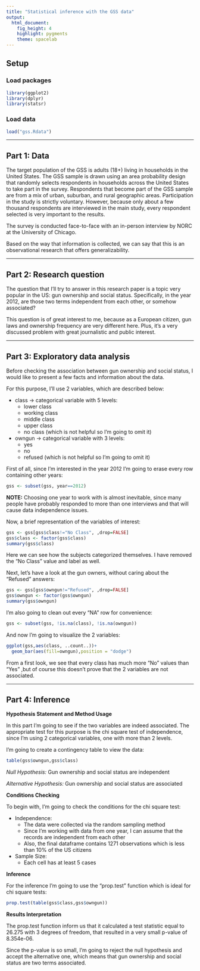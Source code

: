 ---
title: "Statistical inference with the GSS data"
output: 
  html_document: 
    fig_height: 4
    highlight: pygments
    theme: spacelab
---

## Setup

### Load packages

```{r load-packages, message = FALSE}
library(ggplot2)
library(dplyr)
library(statsr)
```

### Load data

```{r load-data}
load("gss.Rdata")
```



* * *

## Part 1: Data

The target population of the GSS is adults (18+) living in households in the United States. The GSS sample is drawn using an area probability design that randomly selects respondents in households across the United States to take part in the survey. Respondents that become part of the GSS sample are from a mix of urban, suburban, and rural geographic areas. Participation in the study is strictly voluntary. However, because only about a few thousand respondents are interviewed in the main study, every respondent selected is very important to the results.

The survey is conducted face-to-face with an in-person interview by NORC at the University of Chicago.

Based on the way that information is collected, we can say that this is an observational research that offers generalizability.

* * *

## Part 2: Research question

The question that I'll try to answer in this research paper is a topic very popular in the US: gun ownership and social status. Specifically, in the year 2012, are those two terms independent from each other, or somehow associated?

This question is of great interest to me, because as a European citizen, gun laws and ownership frequency are very different here. Plus, it's a very discussed problem with great journalistic and public interest.

* * *

## Part 3: Exploratory data analysis

Before checking the association between gun ownership and social status, I would like to present a few facts  and information about the data.

For this purpose, I'll use 2 variables, which are described below:

* class -> categorical variable with 5 levels:
  + lower class
  + working class
  + middle class
  + upper class
  + no class (which is not helpful so I'm going to omit it)
  
* owngun -> categorical variable with 3 levels:
  + yes
  + no
  + refused (which is not helpful so I'm going to omit it)

First of all, since I'm interested in the year 2012 I'm going to erase every row containing other years:
```{r}
gss <- subset(gss, year==2012)
```

**NOTE:** Choosing one year to work with is almost inevitable, since many people have probably responded to more than one interviews and that will cause data independence issues.

Now, a brief representation of the variables of interest:

```{r}
gss <- gss[gss$class!="No Class", ,drop=FALSE]
gss$class <- factor(gss$class)
summary(gss$class)
```

Here we can see how the subjects categorized themselves. I have removed the "No Class" value and label as well.

Next, let's have a look at the gun owners, without caring about the "Refused" answers:
```{r}
gss <- gss[gss$owngun!="Refused", ,drop=FALSE]
gss$owngun <- factor(gss$owngun)
summary(gss$owngun)
```

I'm also going to clean out every "NA" row for convenience:
```{r}
gss <- subset(gss, !is.na(class), !is.na(owngun))
```

And now I'm going to visualize the 2 variables:

```{r}
ggplot(gss,aes(class, ..count..))+
  geom_bar(aes(fill=owngun),position = "dodge")
```

From a first look, we see that every class has much more "No" values than "Yes" ,but of course this doesn't prove that the 2 variables are not associated.

* * *

## Part 4: Inference


**Hypothesis Statement and Method Usage**

In this part I'm going to see if the two variables are indeed associated. The appropriate test for this purpose is the chi square test of independence, since I'm using 2 categorical variables, one with more than 2 levels.

I'm going to create a contingency table to view the data:
```{r}
table(gss$owngun,gss$class)
```


*Null Hypothesis:* Gun ownership and social status are independent

*Alternative Hypothesis:* Gun ownership and social status are associated

**Conditions Checking**

To begin with, I'm going to check the conditions for the chi square test:

* Independence:
  + The data were collected via the random sampling method
  + Since I'm working with data from one year, I can assume that the records are independent from each other
  + Also, the final dataframe contains 1271 observations which is less than 10% of the US citizens

* Sample Size:
  + Each cell has at least 5 cases

**Inference**

For the inference I'm going to use the "prop.test" function which is ideal for chi square tests:
```{r}
prop.test(table(gss$class,gss$owngun))
```


**Results Interpretation**

The prop.test function inform us that it calculated a test statistic equal to 26.275 with 3 degrees of freedom, that resulted in a very small p-value of 8.354e-06. 

Since the p-value is so small, I'm going to reject the null hypothesis and accept the alternative one, which means that gun ownership and social status are two terms associated.
